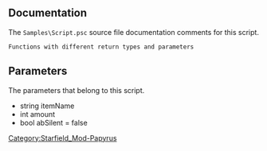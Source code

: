 {{Script_Member_Summary
| title = AddItems
| script = [[SFM:Script-Samples:Script|Samples:Script]]
| name = [[SFM:Script-Samples:Script/AddItems|AddItems]]
| kind = Function
| returns = int
| parameters = string itemName, int amount, bool abSilent = false
| documentation = Functions with different return types and parameters
}}


== Documentation ==
The <code>Samples\Script.psc</code> source file documentation comments for this script.

<source>
Functions with different return types and parameters
</source>


== Parameters ==
The parameters that belong to this script.

* string itemName
* int amount
* bool abSilent = false


[[Category:Starfield_Mod-Papyrus]]
